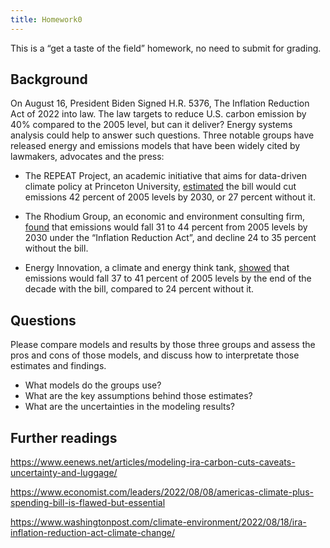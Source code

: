 ```yaml
---
title: Homework0
---
```


This is a "get a taste of the field" homework, no need to submit for grading. 

## Background

On August 16, President Biden Signed H.R. 5376, The Inflation Reduction Act of 2022 into law. The law targets to reduce U.S. carbon emission by 40% compared to the 2005 level, but can it deliver? Energy systems analysis could help to answer such questions. Three notable groups have released energy and emissions models that have been widely cited by lawmakers, advocates and the press:

- The REPEAT Project, an academic initiative that aims for data-driven climate policy at Princeton University, [estimated](https://repeatproject.org/) the bill would cut emissions 42 percent of 2005 levels by 2030, or 27 percent without it.

- The Rhodium Group, an economic and environment consulting firm, [found](https://rhg.com/research/climate-clean-energy-inflation-reduction-act/) that emissions would fall 31 to 44 percent from 2005 levels by 2030 under the “Inflation Reduction Act”, and decline 24 to 35 percent without the bill. 

- Energy Innovation, a climate and energy think tank, [showed](https://energyinnovation.org/wp-content/uploads/2022/08/Modeling-the-Inflation-Reduction-Act-with-the-US-Energy-Policy-Simulator_August.pdf) that emissions would fall 37 to 41 percent of 2005 levels by the end of the decade with the bill, compared to 24 percent without it. 

## Questions

Please compare models and results by those three groups and assess the pros and cons of those models, and discuss how to interpretate those estimates and findings.

- What models do the groups use?
- What are the key assumptions behind those estimates?
- What are the uncertainties in the modeling results?

## Further readings

<https://www.eenews.net/articles/modeling-ira-carbon-cuts-caveats-uncertainty-and-luggage/>

<https://www.economist.com/leaders/2022/08/08/americas-climate-plus-spending-bill-is-flawed-but-essential>

<https://www.washingtonpost.com/climate-environment/2022/08/18/ira-inflation-reduction-act-climate-change/>

